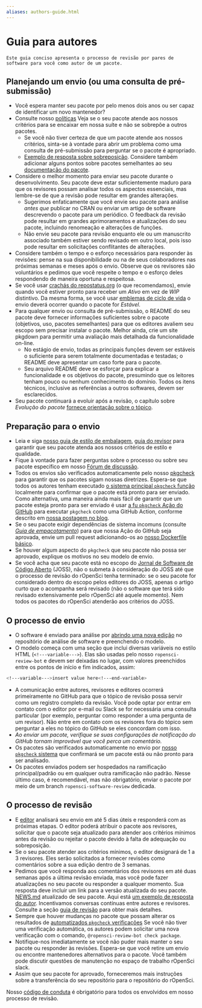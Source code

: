 ```yaml
---
aliases: authors-guide.html
---
```


# Guia para autores {#authors-guide}

```block
Este guia conciso apresenta o processo de revisão por pares de software para você como autor de um pacote.
```

## Planejando um envio (ou uma consulta de pré-submissão) {#planning-a-submission-or-a-pre-submission-enquiry}

- Você espera manter seu pacote por pelo menos dois anos ou ser capaz de identificar um novo mantenedor?
- Consulte nosso [políticas](#policies) Veja se o seu pacote atende aos nossos critérios para se encaixar em nossa suíte e não se sobrepõe a outros pacotes.
  - Se você não tiver certeza de que um pacote atende aos nossos critérios, sinta-se à vontade para abrir um problema como uma consulta de pré-submissão para perguntar se o pacote é apropriado.
  - [Exemplo de resposta sobre sobreposição](https://github.com/ropensci/software-review/issues/199#issuecomment-375358362). Considere também adicionar alguns pontos sobre pacotes semelhantes ao seu [documentação do pacote](#docs-general).
- Considere o melhor momento para enviar seu pacote durante o desenvolvimento.  Seu pacote deve estar suficientemente maduro para que os revisores possam analisar todos os aspectos essenciais, mas lembre-se de que a revisão pode resultar em grandes alterações.
  - Sugerimos enfaticamente que você envie seu pacote para análise *antes que* publicar no CRAN ou enviar um artigo de software descrevendo o pacote para um periódico. O feedback da revisão pode resultar em grandes aprimoramentos e atualizações do seu pacote, incluindo renomeação e alterações de funções.
  - Não envie seu pacote para revisão enquanto ele ou um manuscrito associado também estiver sendo revisado em outro local, pois isso pode resultar em solicitações conflitantes de alterações.
- Considere também o tempo e o esforço necessários para responder às revisões: pense na sua disponibilidade ou na de seus colaboradores nas próximas semanas e meses após o envio. Observe que os revisores são voluntários e pedimos que você respeite o tempo e o esforço deles respondendo de maneira oportuna e respeitosa.
- Se você usar [crachás do repostatus.org](https://www.repostatus.org/) (o que recomendamos), envie quando você estiver pronto para receber um *Ativo* em vez de *WIP* distintivo. Da mesma forma, se você usar [emblemas de ciclo de vida](https://www.tidyverse.org/lifecycle/) o envio deverá ocorrer quando o pacote for *Estável*.
- Para qualquer envio ou consulta de pré-submissão, o README do seu pacote deve fornecer informações suficientes sobre o pacote (objetivos, uso, pacotes semelhantes) para que os editores avaliem seu escopo sem precisar instalar o pacote. Melhor ainda, crie um site pkgdown para permitir uma avaliação mais detalhada da funcionalidade on-line.
  - No estágio de envio, todas as principais funções devem ser estáveis o suficiente para serem totalmente documentadas e testadas; o README deve apresentar um caso forte para o pacote.
  - Seu arquivo README deve se esforçar para explicar a funcionalidade e os objetivos do pacote, presumindo que os leitores tenham pouco ou nenhum conhecimento do domínio. Todos os itens técnicos, inclusive as referências a outros softwares, devem ser esclarecidos.
- Seu pacote continuará a evoluir após a revisão, o capítulo sobre *Evolução do pacote* [fornece orientação sobre o tópico](#evolution).

## Preparação para o envio {#preparing-for-submission}

- Leia e siga [nosso guia de estilo de embalagem](#building), [guia do revisor](#preparereview) para garantir que seu pacote atenda aos nossos critérios de estilo e qualidade.
- Fique à vontade para fazer perguntas sobre o processo ou sobre seu pacote específico em nosso [Fórum de discussão](https://discuss.ropensci.org).
- Todos os envios são verificados automaticamente pelo nosso [pkgcheck](https://docs.ropensci.org/pkgcheck/) para garantir que os pacotes sigam nossas diretrizes. Espera-se que todos os autores tenham executado [o sistema principal `pkgcheck` função](https://docs.ropensci.org/pkgcheck/reference/pkgcheck.html) localmente para confirmar que o pacote está pronto para ser enviado. Como alternativa, uma maneira ainda mais fácil de garantir que um pacote esteja pronto para ser enviado é usar [a fu `pkgcheck` Ação do GitHub](https://github.com/ropensci-review-tools/pkgcheck-action) para executar `pkgcheck` como uma GitHub Action, conforme descrito em [nossa postagem no blog](https://ropensci.org/blog/2022/02/01/pkgcheck-action/).
- Se o seu pacote exigir dependências de sistema incomuns (consulte [*Guia de empacotamento*](#pkgdependencies)) para que nossa Ação do GitHub seja aprovada, envie um pull request adicionando-os ao [nosso Dockerfile básico](https://github.com/ropensci-review-tools/pkgcheck/blob/main/Dockerfile).
- Se houver algum aspecto do `pkgcheck` que seu pacote não possa ser aprovado, explique os motivos no seu modelo de envio.
- Se você acha que seu pacote está no escopo do
  [Jornal de Software de Código Aberto](https://joss.theoj.org/) (JOSS), não o submeta à consideração do JOSS até que o processo de revisão do rOpenSci tenha terminado: se o seu pacote for considerado dentro do escopo pelos editores do JOSS, apenas o artigo curto que o acompanha será revisado (não o software que terá sido revisado extensivamente pelo rOpenSci até aquele momento). Nem todos os pacotes do rOpenSci atenderão aos critérios do JOSS.

## O processo de envio {#the-submission-process}

- O software é enviado para análise por [abrindo uma nova edição](https://github.com/ropensci/software-review/issues/new/choose) no repositório de análise de software e preenchendo o modelo.
- O modelo começa com uma seção que inclui diversas variáveis no estilo HTML (`<!---variable--->`). Elas são usadas pelo nosso `ropensci-review-bot` e devem ser deixadas no lugar, com valores preenchidos entre os pontos de início e fim indicados, assim:

```bash
<!---variable--->insert value here<!---end-variable>
```

- A comunicação entre autores, revisores e editores ocorrerá primeiramente no GitHub para que o tópico de revisão possa servir como um registro completo da revisão. Você pode optar por entrar em contato com o editor por e-mail ou Slack se for necessária uma consulta particular (por exemplo, perguntar como responder a uma pergunta de um revisor). Não entre em contato com os revisores fora do tópico sem perguntar a eles no tópico do GitHub se eles concordam com isso.
- *Ao enviar um pacote, verifique se suas configurações de notificação do GitHub tornam improvável que você perca um comentário.*
- Os pacotes são verificados automaticamente no envio por [nosso `pkgcheck` sistema](https://docs.ropensci.org/pkgcheck) que confirmará se um pacote está ou não pronto para ser analisado.
- Os pacotes enviados podem ser hospedados na ramificação principal/padrão ou em qualquer outra ramificação não padrão. Nesse último caso, é recomendável, mas não obrigatório, enviar o pacote por meio de um branch `ropensci-software-review` dedicada.

## O processo de revisão {#the-review-process}

- E [editor](#editors) analisará seu envio em até 5 dias úteis e responderá com as próximas etapas. O editor poderá atribuir o pacote aos revisores, solicitar que o pacote seja atualizado para atender aos critérios mínimos antes da revisão ou rejeitar o pacote devido à falta de adequação ou sobreposição.
- Se o seu pacote atender aos critérios mínimos, o editor designará de 1 a 3 revisores. Eles serão solicitados a fornecer revisões como comentários sobre a sua edição dentro de 3 semanas.
- Pedimos que você responda aos comentários dos revisores em até duas semanas após a última revisão enviada, mas você pode fazer atualizações no seu pacote ou responder a qualquer momento. Sua resposta deve incluir um link para a versão atualizada do seu pacote. [NEWS.md](#news) atualizado de seu pacote. Aqui está [um exemplo de resposta do autor](https://github.com/ropensci/software-review/issues/160#issuecomment-355043656).  Incentivamos conversas contínuas entre autores e revisores. Consulte a seção [guia de revisão](#reviewerguide) para obter mais detalhes.
- Sempre que houver mudanças no pacote que possam alterar os resultados de [automatizados `pkgcheck` verificações](https://docs.ropensci.org/pkgcheck) Se você não tiver uma verificação automática, os autores podem solicitar uma nova verificação com o comando, `@ropensci-review-bot check package`.
- Notifique-nos imediatamente se você não puder mais manter o seu pacote ou responder às revisões. Espera-se que você retire um envio ou encontre mantenedores alternativos para o pacote. Você também pode discutir questões de manutenção no espaço de trabalho rOpenSci slack.
- Assim que seu pacote for aprovado, forneceremos mais instruções sobre a transferência do seu repositório para o repositório do rOpenSci.

Nosso [código de conduta](#code-of-conduct) é obrigatório para todos os envolvidos em nosso processo de revisão.


